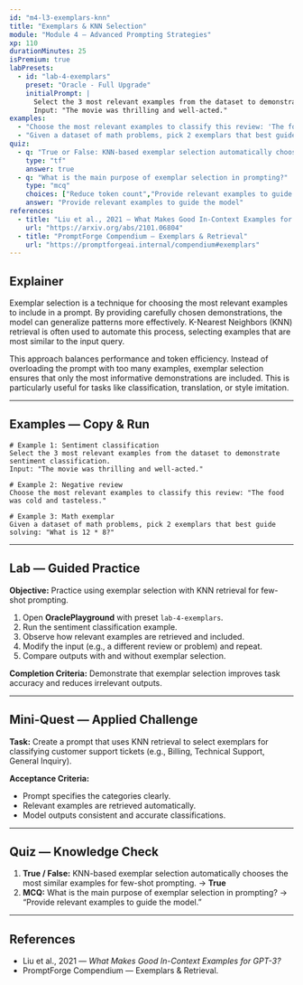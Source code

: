 ```yaml
---
id: "m4-l3-exemplars-knn"
title: "Exemplars & KNN Selection"
module: "Module 4 — Advanced Prompting Strategies"
xp: 110
durationMinutes: 25
isPremium: true
labPresets:
  - id: "lab-4-exemplars"
    preset: "Oracle - Full Upgrade"
    initialPrompt: |
      Select the 3 most relevant examples from the dataset to demonstrate sentiment classification.
      Input: "The movie was thrilling and well-acted."
examples:
  - "Choose the most relevant examples to classify this review: 'The food was cold and tasteless.'"
  - "Given a dataset of math problems, pick 2 exemplars that best guide solving: 'What is 12 * 8?'"
quiz:
  - q: "True or False: KNN-based exemplar selection automatically chooses the most similar examples for few-shot prompting."
    type: "tf"
    answer: true
  - q: "What is the main purpose of exemplar selection in prompting?"
    type: "mcq"
    choices: ["Reduce token count","Provide relevant examples to guide the model","Eliminate the need for instructions","Force deterministic outputs"]
    answer: "Provide relevant examples to guide the model"
references:
  - title: "Liu et al., 2021 — What Makes Good In-Context Examples for GPT-3?"
    url: "https://arxiv.org/abs/2101.06804"
  - title: "PromptForge Compendium — Exemplars & Retrieval"
    url: "https://promptforgeai.internal/compendium#exemplars"
---
```


<LessonHeader title="Exemplars & KNN Selection" xp={110} duration={25} belt="Purple" />

## Explainer

Exemplar selection is a technique for choosing the most relevant examples to include in a prompt. By providing carefully chosen demonstrations, the model can generalize patterns more effectively. K-Nearest Neighbors (KNN) retrieval is often used to automate this process, selecting examples that are most similar to the input query.

This approach balances performance and token efficiency. Instead of overloading the prompt with too many examples, exemplar selection ensures that only the most informative demonstrations are included. This is particularly useful for tasks like classification, translation, or style imitation.

---

## Examples — Copy & Run

```text
# Example 1: Sentiment classification
Select the 3 most relevant examples from the dataset to demonstrate sentiment classification.
Input: "The movie was thrilling and well-acted."

# Example 2: Negative review
Choose the most relevant examples to classify this review: "The food was cold and tasteless."

# Example 3: Math exemplar
Given a dataset of math problems, pick 2 exemplars that best guide solving: "What is 12 * 8?"
```

---

## Lab — Guided Practice

**Objective:** Practice using exemplar selection with KNN retrieval for few-shot prompting.

1. Open **OraclePlayground** with preset `lab-4-exemplars`.
2. Run the sentiment classification example.
3. Observe how relevant examples are retrieved and included.
4. Modify the input (e.g., a different review or problem) and repeat.
5. Compare outputs with and without exemplar selection.

**Completion Criteria:** Demonstrate that exemplar selection improves task accuracy and reduces irrelevant outputs.

---

## Mini-Quest — Applied Challenge

**Task:** Create a prompt that uses KNN retrieval to select exemplars for classifying customer support tickets (e.g., Billing, Technical Support, General Inquiry).

**Acceptance Criteria:**
- Prompt specifies the categories clearly.
- Relevant examples are retrieved automatically.
- Model outputs consistent and accurate classifications.

---

## Quiz — Knowledge Check

1. **True / False:** KNN-based exemplar selection automatically chooses the most similar examples for few-shot prompting. → **True**
2. **MCQ:** What is the main purpose of exemplar selection in prompting? → “Provide relevant examples to guide the model.”

---

## References

- Liu et al., 2021 — *What Makes Good In-Context Examples for GPT-3?*  
- PromptForge Compendium — Exemplars & Retrieval.
